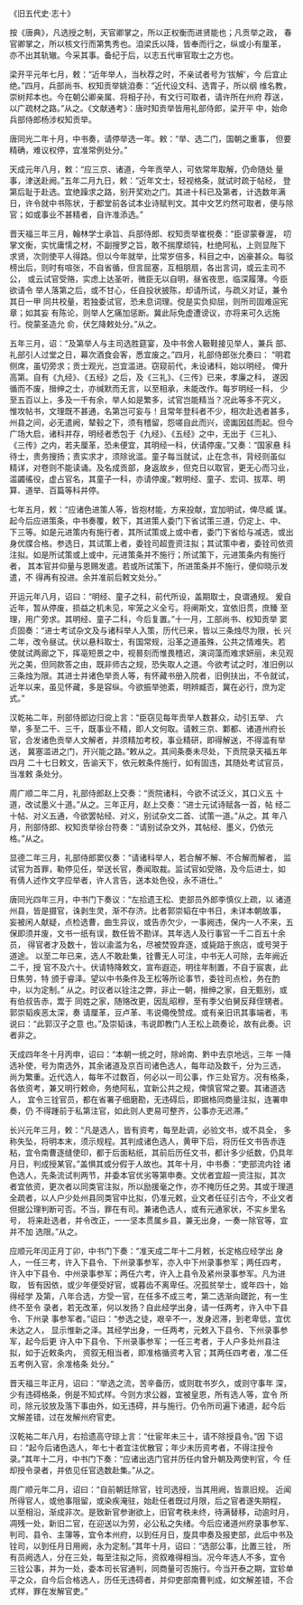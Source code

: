 

《旧五代史·志十》

按《唐典》，凡选授之制，天官卿掌之，所以正权衡而进贤能也；凡贡举之政， 春官卿掌之，所以核文行而第隽秀也。洎梁氏以降，皆奉而行之，纵或小有厘革， 亦不出其轨辙。今采其事。备纪于后，以志五代审官取士之方也。

梁开平元年七月，敕：“近年举人，当秋荐之时，不亲试者号为‘拔解’，今 后宜止绝。”四月，兵部尚书、权知贡举姚洎奏：“近代设文科、选胄子，所以纲 维名教，崇树邦本也。今在朝公卿亲属、将相子孙，有文行可取者，请许所在州府 荐送，以广疏材之路。”从之。《文献通考》：唐时知贡举皆用礼部侍郎，梁开平 中，始命兵部侍郎杨涉权知贡举。

唐同光二年十月，中书奏，请停举选一年。敕：“举、选二门，国朝之重事， 但要精确，难议权停，宜准常例处分。”

天成元年八月，敕：“应三京、诸道，今年贡举人，可依常年取解，仍命随处 量事，津送赴阙。”五年二月九日，敕：“近年文士，轻视格条，就试时疏于帖经， 登第后耻于赴选。宜绝躁求之路，别开奖劝之门。其进十科已及第者，计选数年满 日，许令就中书陈状，于都堂前各试本业诗赋判文。其中文艺灼然可取者，便与除 官；如或事业不甚精者，自许准添选。”

晋天福三年三月，翰林学士承旨、兵部侍郎、权知贡举崔棁奏：“臣谬蒙眷渥， 叨掌文衡，实忧庸懦之材，不副搜罗之旨，敢不揣摩顽钝，杜绝阿私，上则显陛下 求贤，次则使平人得路。但以今年就举，比常岁倍多，科目之中，凶豪甚众。每驳 榜出后，则时有喧张，不自省循，但言屈塞，互相朋扇，各出言词，或云主司不公， 或云试官受赂，实虑上达圣听，微臣无以自明，昼省夜思，临深履薄。今臣欲请令 举人落第之后，或不甘心，任自投状披陈，却请所试，与疏义对证，兼令其日一甲 同共校量，若独委试官，恐未息词理。傥是实负抑屈，则所司固难逭宪章；如其妄 有陈论，则举人乞痛加惩断。冀此际免虚遭谤议，亦将来可久远施行。傥蒙圣造允 俞，伏乞降敕处分。”从之。

五年三月，诏：“及第举人与主司选胜筵宴，及中书舍人靸鞋接见举人，兼兵 部、礼部引人过堂之日，幕次酒食会客，悉宜废之。”四月，礼部侍郎张允奏曰： “明君侧席，虽切旁求；贡士观光，岂宜滥进。窃窥前代，未设诸科，始以明经， 俾升高第。自有《九经》、《五经》之后，及《三礼》、《三传》已来，孝廉之科， 遂因循而不废，搢绅之士，亦缄默而无言，以至相承，未能改作。每岁明经一科， 少至五百以上，多及一千有余，举人如是繁多，试官岂能精当？况此等多不究义， 惟攻帖书，文理既不甚通，名第岂可妄与！且常年登科者不少，相次赴选者甚多， 州县之间，必无遣阙，辇毂之下，须有稽留，怨嗟自此而兴，谤讟因兹而起。但今 广场大启，诸科并存，明经者悉包于《九经》、《五经》之中，无出于《三礼》、 《三传》之内，若夫厘革，恐未便宜，其明经一科，伏请停废。”又奏：“国家悬 科待士，贵务搜扬；责实求才，须除讹滥。童子每当就试，止在念书，背经则虽似 精详，对卷则不能读诵。及名成贡部，身返故乡，但克日以取官，更无心而习业， 滥蠲徭役，虚占官名，其童子一科，亦请停废。”敕明经、童子、宏词、拔萃、明 算、道举、百篇等科并停。

七年五月，敕：“应诸色进策人等，皆抱材能，方来投献，宜加明试，俾尽臧 谋。起今后应进策条，中书奏覆，敕下，其进策人委门下省试策三道，仍定上、中、 下三等。如是元进策内有施行者，其所试策或上或中者，委门下省给与减选，或出 身优牒合格。参选日，其试策上者，委铨司超壹资注拟；其试策中者，委铨司依资 注拟。如是所试策或上或中，元进策条并不施行；所试策下，元进策条内有施行者， 其本官并仰量与恩赐发遣。若或所试策下，所进策条并不施行，便仰晓示发遣，不 得再有投进。余并准前后敕文处分。”

开运元年八月，诏曰：“明经、童子之科，前代所设，盖期取士，良谓通规。 爰自近年，暂从停废，损益之机未见，牢笼之义全亏。将阐斯文，宜依旧贯，庶臻 至理，用广旁求。其明经、童子二科，今后复置。”十一月，工部尚书、权知贡举 窦贞固奏：“进士考试杂文及与诸科举人入策，历代已来，皆以三条烛尽为限，长 兴二年，改令昼试。伏以悬科取士，有国常规，沿革之道虽殊，公共之情难失。若 使就试两廊之下，挥亳短景之中，视晷刻而惟畏稽迟，演词藻而难求妍丽，未见观 光之美，但同款答之由，既非师古之规，恐失取人之道。今欲考试之时，准旧例以 三条烛为限。其进士并诸色举贡人等，有怀藏书册入院者，旧例扶出，不令就试， 近年以来，虽见怀藏，多是容纵。今欲振举弛紊，明辨臧否，冀在必行，庶为定式。”

汉乾祐二年，刑部侍郎边归谠上言：“臣窃见每年贡举人数甚众，动引五举、 六举，多至二千、三千，既事业不精，即人文何取。请敕三京、鄴都、诸道州府长 官，合发诸色贡举人文解者，并须精加考校，事业精研，即得解送，不得滥有举送， 冀塞滥进之门，开兴能之路。”敕从之。其间条奏未尽处，下贡院录天福五年四月 二十七日敕文，告谕天下，依元敕条件施行，如有固违，其随处考试官员，当准敕 条处分。

周广顺二年二月，礼部侍郎赵上交奏：“贡院诸科，今欲不试泛义，其口义五 十道，改试墨义十道。”从之。三年正月，赵上交奏：“进士元试诗赋各一首，帖 经二十帖、对义五通，今欲罢帖经、对义，别试杂文二首、试策一道。”从之。其 年八月，刑部侍郎、权知贡举徐台符奏：“请别试杂文外，其帖经、墨义，仍依元 格。”从之。

显德二年三月，礼部侍郎窦仪奏：“请诸科举人，若合解不解、不合解而解者， 监试官为首罪，勒停见任，举送长官，奏闻取裁。监试官如受赂，及今后进士，如 有倩人述作文字应举者，许人言告，送本处色役，永不进仕。”

唐同光四年三月，中书门下奏议：“左拾遗王松、吏部员外郎李慎仪上疏，以 诸道州县，皆是摄官，诛剥生灵，渐不存济。比者郭崇韬在中书日，未详本朝故事， 妄被闲人献疑，点检选曹，曲生异议，或告赤欠少，一事阙违，保内一人不来，五 保即须并废，文书一纸有误，数任皆不勘详。其年选人及行事官一千二百五十余员， 得官者才及数十，皆以渝滥为名，尽被焚毁弃逐，或毙踣于旅店，或号哭于道途。 以至二年已来，选人不敢赴集，铨曹无人可注，中书无人可除，去年阙近二千，授 官不及六十。伏请特降敕文，宣布遐迩，明往年制置，不自于宸衷，此日焦劳，特 颁于睿泽。望以中书条件及王松等所论事节，委铨司点检，务在酌中，以为定制。” 从之。时议者以铨注之弊，非止一朝，搢绅之家，自无甄别，或有伯叔告赤，鬻于 同姓之家，随赂改更，因乱昭穆，至有季父伯舅反拜侄甥者。郭崇韬疾恶太深，奏 请厘革，豆卢革、韦说僶俛赞成。或有亲旧讯其事端者，韦说曰：“此郭汉子之意 也。”及崇韬诛，韦说即教门人王松上疏奏论，故有此奏。识者非之。

天成四年冬十月丙申，诏曰：“本朝一统之时，除岭南、黔中去京地远，三年 一降选补使，号为南选外，其余诸道及京百司诸色选人，每年动及数千，分为三选， 尚为繁重。近代选人，每年不过数百，何必以一司公事，作三处官方。况有格条， 各依资考，兼又明行敕命，务绝阿私，宜新公共之规，俾慎官常之要。其诸道选人， 宜令三铨官员，都在省署子细磨勘，无违碍后，即据格同商量注拟，连署申奏，仍 不得踵前于私第注官，如此则人吏易可整齐，公事亦无迟滞。”

长兴元年三月，敕：“凡是选人，皆有资考，每至赴调，必验文书，或不具全， 多称失坠，将明本末，须示规程。其判成诸色选人，黄甲下后，将历任文书告赤连 粘，宜令南曹逐缝使印，都于后面粘纸，其前后历任文书，都计多少纸数，仍具年 月日，判成授某官。”盖惧其或分假于人故也。其年十月，中书奏：“吏部流内铨 诸色选人，先条流试判两节，并委本官优劣等第申奏。文优者宜超一资注拟，其次 者宜依资，更次者以同类官注拟，所以励援毫之作，亦不掩历任之劳。其或于理道 全疏者，以人户少处州县同类官中比拟，仍准元敕，业文者任征引古今，不业文者 但据公理判断可否。不当，罪在有司。兼诸色选人，或有元通家状，不实乡里名号， 将来赴选者，并令改正，一一坚本贯属乡县，兼无出身，一奏一除官等，宜并不加 选限。”从之。

应顺元年闰正月丁卯，中书门下奏：“准天成二年十二月敕，长定格应经学出 身人，一任三考，许入下县令、下州录事参军，亦入中下州录事参军；两任四考， 许入中下县令、中州录事参军；两任六考，许入上县令及紧州录事参军。凡为进取， 皆有因依，或少年便受好官，或暮齿不离卑任。况孤贫举士，或年四十，始得经学 及第，八年合选，方受一官，在任多不成三考，第二选渐向蹉跎，有一生终不至令 录者，若无改革，何以发扬？自此经学出身，请一任两考，许入中下县令、下州录 事参军者。”诏曰：“参选之徒，艰辛不一，发身迟滞，到老卑低，宜优未达之人， 显示惟新之泽。其经学出身，一任两考，元敕入下县令、下州录事参军，起今后更 许入中下县令、下州录事参军；一任三考者，于人户多处州县注拟，如于近敕条内， 资叙无相当者，即准格循资考入官；其两任四考者，准二任五考例入官，余准格条 处分。”

晋天福三年正月，诏曰：“举选之流，苦辛备历，或则耽书岁久，或则守事年 深，少有违碍格条，例是不知式样。今则方求公器，宜被皇恩，所有选人等，宜令 所司，除元驳放及落下事由外，如无违碍，并与施行。仍令所司遍下诸道，起今后 文解差错，过在发解州府官吏。

汉乾祐二年八月，右拾遗高守琼上言：“仕宦年未三十，请不除授县令。”因 下诏曰：“起今后诸色选人，年七十者宜注优散官；年少未历资考者，不得注授令 录。”其年十二月，中书门下奏：“应诸出选门官并历任内曾升朝及两使判官，今 任却授令录者，并依见任官选数赴集。”从之。

周广顺元年二月，诏曰：“自前朝廷除官，铨司选授，当其用阙，皆禀旧规。 近闻所得官人，或他事阻留，或染疾淹驻，始赴任者既过月限，后之官者遂失期程， 以至相沿，渐成非次。是致新官参谢欲上，旧官考秩未终，待满替移，动逾时月， 凋残一处，新旧二官，在迎送以为劳，必公私之失绪。今后应诸道州府录事参军、 判司、县令、主簿等，宜令本州府，以到任月日，旋具申奏及报吏部，此后中书及 铨司，以到任月日用阙，永为定制。”其年十月，诏曰：“选部公事，比置三铨， 所有员阙选人，分在三处，每至注拟之际，资叙难得相当。况今年选人不多，宜令 三铨公事，并为一处，委本司长官通判，同商量可否施行。今当开泰之期，宜轸单 平之众，自今后合格选人，历任无违碍者，并仰吏部南曹判成，如文解差错，不合 式样，罪在发解官吏。”

